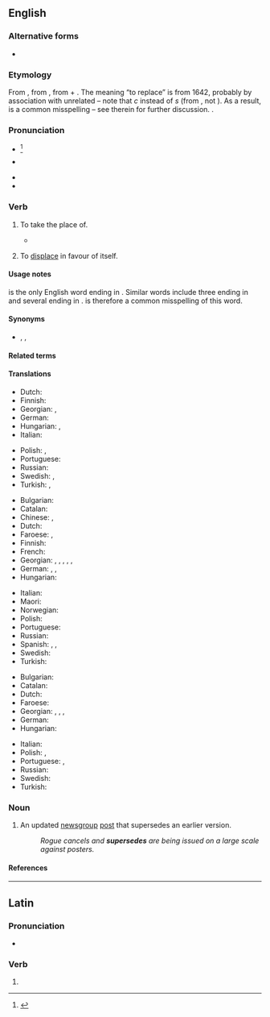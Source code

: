 ==English==

===Alternative forms===
* {{alt|en|supercede|superseed||common [[misspelling]]s}}

===Etymology===
{{root|en|ine-pro|*sed-}}
From {{der|en|frm|superseder||postpone, defer}}, from {{der|en|la|supersedeo|supersedēre}}, from {{m|la|super||over}} + {{m|la|sedeo|sedēre|to sit}}. The meaning “to replace” is from 1642, probably by association with unrelated {{m|en|precede}} – note that ''c'' instead of ''s'' (from {{m|la|cedo|cēdere|to yield}}, not {{m|la|sedeo|sedēre|to sit}}). As a result, {{m|en|supercede}} is a common misspelling – see therein for further discussion. {{doublet|en|surcease}}.

===Pronunciation===
* {{a|RP}} {{IPA|en|/ˌsuːpəˈsiːd/}}<ref>{{R:TheFreeDictionary}}</ref>
* {{a|CA|GA}} {{IPA|en|/ˌsupɚˈsiːd/}}
* {{audio|en|En-us-supersede.ogg|Audio (US)}}
* {{rhymes|en|iːd|s=3}}

===Verb===
{{en-verb}}

# {{lb|en|transitive}} To take the place of.
#: {{ux|en|Those older products have been '''superseded''' by our new range.}}
#* {{quote-journal|en|year=1960|month=December|author=Cecil J. Allen|title=Operating a mountain main line: the Bern-Lötschberg-Simplon: Part One|journal=Trains Illustrated|page=743|text=In the early days troubles were experienced with oscillation from the rod drive and with the transformers, but were overcome later, and these machines performed useful service until '''superseded''' by more modern locomotives less costly in maintenance.}}
# {{lb|en|transitive}} To [[displace]] in favour of itself.
#: {{ux|en|Modern US culture has '''superseded''' the native forms.}}

====Usage notes====
{{m|en||Supersede}} is the only English word ending in {{m|en||-sede}}. Similar words include three ending in {{m|en||-ceed}} and several ending in {{m|en||-cede}}. {{m|en|supercede|Supercede}} is therefore a common misspelling of this word.

====Synonyms====
* {{sense|take the place of}} {{l|en|replace}}, {{l|en|supplant}}, {{l|en|usurp}}

====Related terms====
{{rel4|en
|supersedure
|supersession
|supersessional
|supersessionary
}}

====Translations====
{{trans-top|set aside}}
* Dutch: {{t|nl|opzij zetten}}
* Finnish: {{t+|fi|korvata}}
* Georgian: {{t|ka|განდევნის}}, {{t|ka|განდევნა}}
* German: {{t+|de|aufheben}}
* Hungarian: {{t+|hu|érvénytelenít}}, {{t|hu|[[hatály]]on [[kívül]] [[helyez]]}}
* Italian: {{t+|it|superare}}
{{trans-mid}}
* Polish: {{t+|pl|odłożyć}}, {{t+|pl|unieważnić}}
* Portuguese: {{t+|pt|sobrepor}}
* Russian: {{t+|ru|смещать}}
* Swedish: {{t|sv|avlysa}}, {{t+|sv|avskaffa}}
* Turkish: {{t+|tr|yürürlükten kaldırmak}}, {{t|tr|ilgâ etmek}}
{{trans-bottom}}

{{trans-top|take the place of}}
* Bulgarian: {{t+|bg|замествам}}
* Catalan: {{t+|ca|substituir}}
* Chinese: {{t+|cmn|代替}},{{t+|cmn|替换}}
* Dutch: {{t+|nl|vervangen}}
* Faroese: {{t|fo|koma í staðin fyri}}, {{t|fo|avloysa}}
* Finnish: {{t+|fi|korvata}}
* French: {{t+|fr|supplanter}}
* Georgian: {{t|ka|ჩაანაცვლებს}}, {{t|ka|ჩანაცვლება}}, {{t|ka|ადგილის დაკავება}}, {{t|ka|ადგილს იკავებს}}, {{t|ka|შეცვლის}}, {{t|ka|შეცვლა}}
* German: {{t+|de|ablösen}}, {{t+|de|ersetzen}}, {{t|de|den Platz einnehmen von}}
* Hungarian: {{t+|hu|helyettesít}}
{{trans-mid}}
* Italian: {{t+|it|sostituire}}
* Maori: {{t|mi|whakatūnguru}}
* Norwegian: {{t|no|avløse}}
* Polish: {{t+|pl|zastąpić}}
* Portuguese: {{t+|pt|substituir}}
* Russian: {{t+|ru|замещать}}
* Spanish: {{t+|es|substituir}}, {{t+|es|sustituir}}, {{t+|es|suplantar}}
* Swedish: {{t+|sv|ersätta}}
* Turkish: {{t+|tr|yerine geçmek}}
{{trans-bottom}}

{{trans-top|displace in favour of another}}
* Bulgarian: {{t+|bg|измествам}}
* Catalan: {{t+|ca|reemplaçar}}
* Dutch: {{t+|nl|verdringen}}
* Faroese: {{t|fo|troka burtur}}
* Georgian: {{t|ka|ჩაანაცვლებს}}, {{t|ka|ჩანაცვლება}}, {{t|ka|შეცვლის}}, {{t|ka|შეცვლა}}
* German: {{t+|de|verdrängen}}
* Hungarian: {{t+|hu|kiszorít}}
{{trans-mid}}
* Italian: {{t+|it|soppiantare}}
* Polish: {{t+|pl|zastąpić}}, {{t+|pl|zamienić}}
* Portuguese: {{t+|pt|substituir}}, {{t+|pt|suplantar}}
* Russian: {{t+|ru|вытесня́ть}}
* Swedish: {{t|sv|tränga undan}}
* Turkish: {{t+|tr|ayağını kaydırmak}}
{{trans-bottom}}

===Noun===
{{en-noun}}

# {{lb|en|Internet}} An updated [[newsgroup]] [[post]] that supersedes an earlier version.
#: ''Rogue cancels and '''supersedes''' are being issued on a large scale against posters.''

====References====
<references/>

----

==Latin==

===Pronunciation===
* {{la-IPA|supersedē}}

===Verb===
{{la-verb-form|supersedē}}

# {{inflection of|la|supersedeō||2|s|pres|actv|impr}}